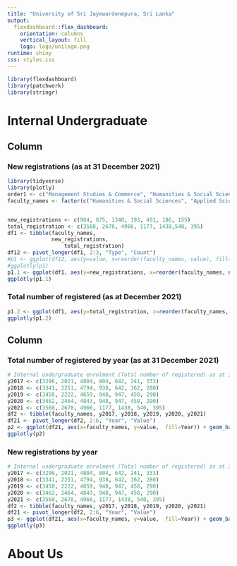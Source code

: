 ```yaml
---
title: "University of Sri Jayewardenepura, Sri Lanka"
output: 
  flexdashboard::flex_dashboard:
    orientation: columns
    vertical_layout: fill
    logo: logo/unilogo.png
runtime: shiny
css: styles.css
---
```


<style>                     
.navbar {
  background-color:#fed976;
  border-color:#fed976;
  font-weight: 900;
}
.navbar-brand {
color:#800000!important;
}

.navbar-logo img {
    position: absolute;
    right: 0px;
    width: 50px;
    height: 50px;
    border-radius: 70%;
    overflow: hidden;
    margin-top: 2px;
}

</style> 

```r
library(flexdashboard)
library(patchwork)
library(stringr)
```

# Internal Undergraduate 

Column {data-width=300}
-----------------------------------------------------------------------

### New registrations (as at 31 December 2021)

```r
library(tidyverse)
library(plotly)
order1 <- c("Management Studies & Commerce", "Humanities & Social Sciences", "Applied Sciences", "Technology", "Medical Sciences", "Engineering", "Allied Health Sciences")
faculty_names <- factor(c("Humanities & Social Sciences", "Applied Sciences", "Management Studies & Commerce", "Medical Sciences", "Technology", "Engineering", "Allied Health Sciences"), levels=rev(order1))


new_registrations <- c(984, 875, 1348, 193, 491, 186, 155)
total_registration <- c(3568, 2678, 4966, 1177, 1438,540, 395)
df1 <- tibble(faculty_names,
              new_registrations,
                  total_registration)
df12 <- pivot_longer(df1, 2:3, "Type", "Count") 
#p1 <- ggplot(df12, aes(y=value, x=reorder(faculty_names, value), fill=Type)) + geom_bar(stat="identity") +  scale_fill_manual(values = c("#1b9e77","#d95f02")) + labs(x="", y="Number of students") + theme(legend.position="bottom", axis.text.x = element_text(angle = 90, vjust = 0.5, hjust=1))
#ggplotly(p1)
p1.1 <- ggplot(df1, aes(y=new_registrations, x=reorder(faculty_names, new_registrations))) + geom_bar(stat="identity") + labs(x="", y="Number of students") + theme(legend.position="bottom", axis.text.x = element_text(angle = 90, vjust = 0.5, hjust=1))
ggplotly(p1.1)


```

### Total number of registered (as at December 2021)


```r
p1.2 <- ggplot(df1, aes(y=total_registration, x=reorder(faculty_names, total_registration))) + geom_bar(stat="identity") + labs(x="", y="Number of students") + theme(legend.position="bottom", axis.text.x = element_text(angle = 90, vjust = 0.5, hjust=1))
ggplotly(p1.2)
```

Column {data-width=300}
-----------------------------------------------------------------------

### Total number of registered by year (as at 31 December 2021)


```r
# Internal undergraduate enrolment (Total number of registered) as at 31st December (2017-2021)
y2017 <- c(3296, 2021, 4804, 804, 642, 241, 333)
y2018 <- c(3341, 2251, 4794, 938, 642, 362, 280)
y2019 <- c(3458, 2222, 4659, 948, 947, 458, 290)
y2020 <- c(3462, 2464, 4843, 948, 947, 458, 290)
y2021 <- c(3568, 2678, 4966, 1177, 1438, 540, 395)
df2 <- tibble(faculty_names, y2017, y2018, y2019, y2020, y2021)
df21 <- pivot_longer(df2, 2:6, "Year", "Value")
p2 <- ggplot(df21, aes(x=faculty_names, y=value,  fill=Year)) + geom_bar(stat="identity", position="dodge") +  scale_fill_manual(values=rev(c("#253494", "#2c7fb8", "#41b6c4", "#7fcdbb", "#c7e9b4")))+theme( axis.text.x = element_text(angle = 90, vjust = 0.5, hjust=1)) + labs(x="", y="Number of students") + scale_x_discrete(labels = function(x) str_wrap(x, width = 10))
ggplotly(p2)
```



### New registrations by year 

```r
# Internal undergraduate enrolment (Total number of registered) as at 31st December (2017-2021)
y2017 <- c(3296, 2021, 4804, 804, 642, 241, 333)
y2018 <- c(3341, 2251, 4794, 938, 642, 362, 280)
y2019 <- c(3458, 2222, 4659, 948, 947, 458, 290)
y2020 <- c(3462, 2464, 4843, 948, 947, 458, 290)
y2021 <- c(3568, 2678, 4966, 1177, 1438, 540, 395)
df2 <- tibble(faculty_names, y2017, y2018, y2019, y2020, y2021)
df21 <- pivot_longer(df2, 2:6, "Year", "Value")
p3 <- ggplot(df21, aes(x=faculty_names, y=value,  fill=Year)) + geom_bar(stat="identity", position="dodge") +  scale_fill_manual(values=rev(c("#253494", "#2c7fb8", "#41b6c4", "#7fcdbb", "#c7e9b4"))) + theme(legend.position="bottom", axis.text.x = element_text(angle = 90, vjust = 0.5, hjust=1)) + labs(x="", y="Number of students") + scale_x_discrete(labels = function(x) str_wrap(x, width = 10))
ggplotly(p3)
```




# About Us
